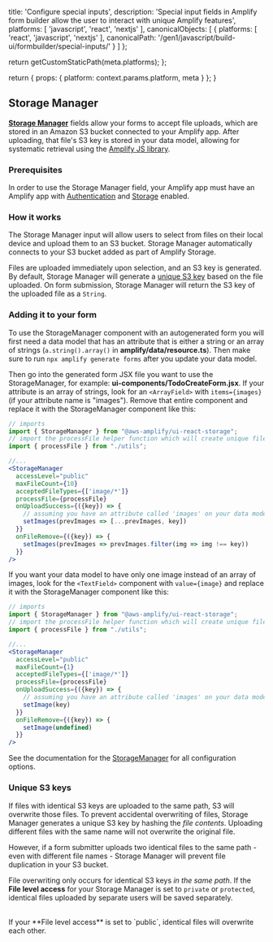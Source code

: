 
  title: 'Configure special inputs',
  description: 'Special input fields in Amplify form builder allow the user to interact with unique Amplify features',
  platforms: [
    'javascript',
    'react',
    'nextjs'
  ],
  canonicalObjects: [
    {
      platforms: [
        'react',
        'javascript',
        'nextjs'
      ],
      canonicalPath: '/gen1/javascript/build-ui/formbuilder/special-inputs/'
    }
  ]
};

  return getCustomStaticPath(meta.platforms);
};

  return {
    props: {
      platform: context.params.platform,
      meta
    }
  };
}



## Storage Manager


[**Storage Manager**](https://ui.docs.amplify.aws/react/connected-components/storage/storagemanager) fields allow your forms to accept file uploads, which are stored in an Amazon S3 bucket connected to your Amplify app. After uploading, that file's S3 key is stored in your data model, allowing for systematic retrieval using the [Amplify JS library](/gen1/[platform]/build-a-backend/storage/download/).


### Prerequisites

In order to use the Storage Manager field, your Amplify app must have an Amplify app with [Authentication](react/build-a-backend/auth/set-up-auth/) and [Storage](react/build-a-backend/storage/define-storage/) enabled.


### How it works

The Storage Manager input will allow users to select from files on their local device and upload them to an S3 bucket. Storage Manager automatically connects to your S3 bucket added as part of Amplify Storage.

Files are uploaded immediately upon selection, and an S3 key is generated. By default, Storage Manager will generate a [unique S3 key](#unique-s3-keys) based on the file uploaded. On form submission, Storage Manager will return the S3 key of the uploaded file as a `String`.


### Adding it to your form

To use the StorageManager component with an autogenerated form you will first need a data model that has an attribute that is either a string or an array of strings (`a.string().array()` in **amplify/data/resource.ts**). Then make sure to run `npx amplify generate forms` after you update your data model. 

Then go into the generated form JSX file you want to use the StorageManager, for example: **ui-components/TodoCreateForm.jsx**. If your attribute is an array of strings, look for an `<ArrayField>` with `items={images}` (if your attribute name is "images"). Remove that entire component and replace it with the StorageManager component like this:

```jsx title="ui-components/TodoCreateForm.jsx"
// imports
import { StorageManager } from "@aws-amplify/ui-react-storage";
// import the processFile helper function which will create unique filenames based on the file contents
import { processFile } from "./utils";

//...
<StorageManager
  accessLevel="public"
  maxFileCount={10}
  acceptedFileTypes={['image/*']}
  processFile={processFile}
  onUploadSuccess={({key}) => {
    // assuming you have an attribute called 'images' on your data model that is an array of strings
    setImages(prevImages => [...prevImages, key])
  }}
  onFileRemove={({key}) => {
    setImages(prevImages => prevImages.filter(img => img !== key))
  }}
/>
```


If you want your data model to have only one image instead of an array of images, look for the `<TextField>` component with `value={image}` and replace it with the StorageManager component like this:


```jsx title="ui-components/TodoCreateForm.jsx"
// imports
import { StorageManager } from "@aws-amplify/ui-react-storage";
// import the processFile helper function which will create unique filenames based on the file contents
import { processFile } from "./utils";

//...
<StorageManager
  accessLevel="public"
  maxFileCount={1}
  acceptedFileTypes={['image/*']}
  processFile={processFile}
  onUploadSuccess={({key}) => {
    // assuming you have an attribute called 'images' on your data model that is an array of strings
    setImage(key)
  }}
  onFileRemove={({key}) => {
    setImage(undefined)
  }}
/>
```

See the documentation for the [StorageManager](https://ui.docs.amplify.aws/react/connected-components/storage/storagemanager) for all configuration options. 


### Unique S3 keys

If files with identical S3 keys are uploaded to the same path, S3 will overwrite those files. To prevent accidental overwriting of files, Storage Manager generates a unique S3 key by hashing the _file contents_. Uploading different files with the same name will not overwrite the original file.

However, if a form submitter uploads two identical files to the same path - even with different file names - Storage Manager will prevent file duplication in your S3 bucket.

<Callout warning>

File overwriting only occurs for identical S3 keys _in the same path_. If the **File level access** for your Storage Manager is set to `private` or `protected`, identical files uploaded by separate users will be saved separately.

<br />
If your **File level access** is set to `public`, identical files will overwrite
each other.

</Callout>
